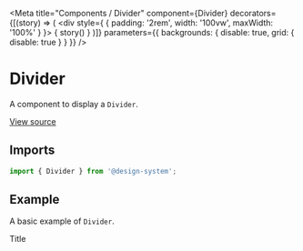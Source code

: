 
<Meta
  title="Components / Divider"
  component={Divider}
  decorators={[(story) => (
    <div style={ { padding: '2rem', width: '100vw', maxWidth: '100%' } }>
      { story() }
    </div>
  )]}
  parameters={{ backgrounds: { disable: true, grid: { disable: true } } }}
/>

# Divider

A component to display a `Divider`.

[View source](https://github.com/actarian/design-system/tree/main/@components/divider)

## Imports

```js
import { Divider } from '@design-system';
```

<!--
## Props

<ArgsTable of={DividerProps} />
-->

## Example

A basic example of `Divider`.

<Canvas>
  <Story name="Divider">
    <Divider></Divider>
  </Story>
</Canvas>

<Canvas>
  <Story name="Divider with title">
    <Divider>Title</Divider>
  </Story>
</Canvas>
